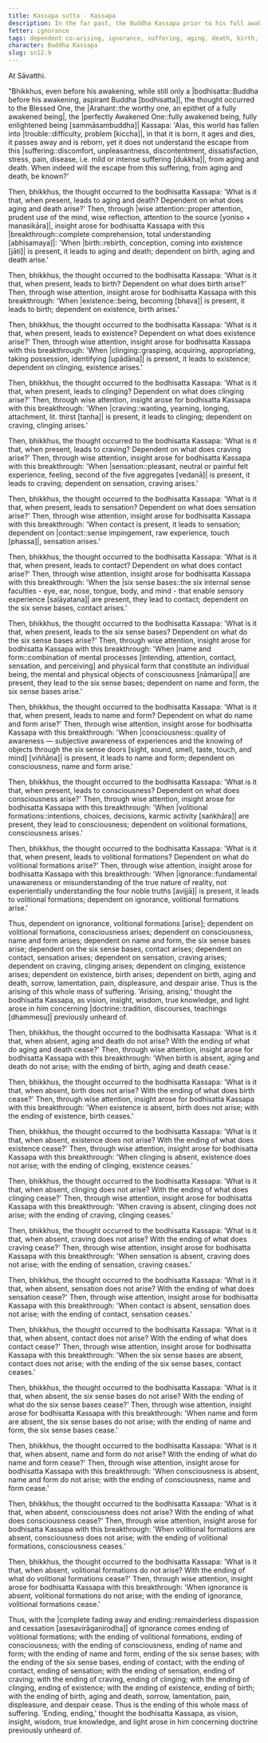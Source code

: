 ```yaml
---
title: Kassapa sutta - Kassapa
description: In the far past, the Buddha Kassapa prior to his full awakening reflects on how the world has fallen into trouble and discovers the escape from suffering through wise attention and insight into dependent co-arising.
fetter: ignorance
tags: dependent co-arising, ignorance, suffering, aging, death, birth, existence, clinging, craving, sensation, feeling, contact, six sense bases, name and form, consciousness, volitional formations, sn, sn12-21, sn12
character: Buddha Kassapa
slug: sn12.9
---
```


At Sāvatthi.

"Bhikkhus, even before his awakening, while still only a |bodhisatta::Buddha before his awakening, aspirant Buddha [bodhisatta]|, the thought occurred to the Blessed One, the |Arahant::the worthy one, an epithet of a fully awakened being|, the |perfectly Awakened One::fully awakened being, fully enlightened being [sammāsambuddha]| Kassapa: 'Alas, this world has fallen into |trouble::difficulty, problem [kiccha]|, in that it is born, it ages and dies, it passes away and is reborn, yet it does not understand the escape from this |suffering::discomfort, unpleasantness, discontentment, dissatisfaction, stress, pain, disease, i.e. mild or intense suffering [dukkha]|, from aging and death. When indeed will the escape from this suffering, from aging and death, be known?'

Then, bhikkhus, the thought occurred to the bodhisatta Kassapa: 'What is it that, when present, leads to aging and death? Dependent on what does aging and death arise?' Then, through |wise attention::proper attention, prudent use of the mind, wise reflection, attention to the source [yoniso + manasikāra]|, insight arose for bodhisatta Kassapa with this |breakthrough::complete comprehension, total understanding [abhisamaya]|: 'When |birth::rebirth, conception, coming into existence [jāti]| is present, it leads to aging and death; dependent on birth, aging and death arise.'

Then, bhikkhus, the thought occurred to the bodhisatta Kassapa: 'What is it that, when present, leads to birth? Dependent on what does birth arise?' Then, through wise attention, insight arose for bodhisatta Kassapa with this breakthrough: 'When |existence::being, becoming [bhava]| is present, it leads to birth; dependent on existence, birth arises.'

Then, bhikkhus, the thought occurred to the bodhisatta Kassapa: 'What is it that, when present, leads to existence? Dependent on what does existence arise?' Then, through wise attention, insight arose for bodhisatta Kassapa with this breakthrough: 'When |clinging::grasping, acquiring, appropriating, taking possession, identifying [upādāna]| is present, it leads to existence; dependent on clinging, existence arises.'

Then, bhikkhus, the thought occurred to the bodhisatta Kassapa: 'What is it that, when present, leads to clinging? Dependent on what does clinging arise?' Then, through wise attention, insight arose for bodhisatta Kassapa with this breakthrough: 'When |craving::wanting, yearning, longing, attachment, lit. thirst [taṇha]| is present, it leads to clinging; dependent on craving, clinging arises.'

Then, bhikkhus, the thought occurred to the bodhisatta Kassapa: 'What is it that, when present, leads to craving? Dependent on what does craving arise?' Then, through wise attention, insight arose for bodhisatta Kassapa with this breakthrough: 'When |sensation::pleasant, neutral or painful felt experience, feeling, second of the five aggregates [vedanā]| is present, it leads to craving; dependent on sensation, craving arises.'

Then, bhikkhus, the thought occurred to the bodhisatta Kassapa: 'What is it that, when present, leads to sensation? Dependent on what does sensation arise?' Then, through wise attention, insight arose for bodhisatta Kassapa with this breakthrough: 'When contact is present, it leads to sensation; dependent on |contact::sense impingement, raw experience, touch [phassa]|, sensation arises.'

Then, bhikkhus, the thought occurred to the bodhisatta Kassapa: 'What is it that, when present, leads to contact? Dependent on what does contact arise?' Then, through wise attention, insight arose for bodhisatta Kassapa with this breakthrough: 'When the |six sense bases::the six internal sense faculties - eye, ear, nose, tongue, body, and mind - that enable sensory experience [saḷāyatana]| are present, they lead to contact; dependent on the six sense bases, contact arises.'

Then, bhikkhus, the thought occurred to the bodhisatta Kassapa: 'What is it that, when present, leads to the six sense bases? Dependent on what do the six sense bases arise?' Then, through wise attention, insight arose for bodhisatta Kassapa with this breakthrough: 'When |name and form::combination of mental processes [intending, attention, contact, sensation, and perceiving] and physical form that constitute an individual being, the mental and physical objects of consciousness [nāmarūpa]| are present, they lead to the six sense bases; dependent on name and form, the six sense bases arise.'

Then, bhikkhus, the thought occurred to the bodhisatta Kassapa: 'What is it that, when present, leads to name and form? Dependent on what do name and form arise?' Then, through wise attention, insight arose for bodhisatta Kassapa with this breakthrough: 'When |consciousness::quality of awareness — subjective awareness of experiences and the knowing of objects through the six sense doors [sight, sound, smell, taste, touch, and mind] [viññāṇa]| is present, it leads to name and form; dependent on consciousness, name and form arise.'

Then, bhikkhus, the thought occurred to the bodhisatta Kassapa: 'What is it that, when present, leads to consciousness? Dependent on what does consciousness arise?' Then, through wise attention, insight arose for bodhisatta Kassapa with this breakthrough: 'When |volitional formations::intentions, choices, decisions, karmic activity [saṅkhāra]| are present, they lead to consciousness; dependent on volitional formations, consciousness arises.'

Then, bhikkhus, the thought occurred to the bodhisatta Kassapa: 'What is it that, when present, leads to volitional formations? Dependent on what do volitional formations arise?' Then, through wise attention, insight arose for bodhisatta Kassapa with this breakthrough: 'When |ignorance::fundamental unawareness or misunderstanding of the true nature of reality, not experientially understanding the four noble truths [avijjā]| is present, it leads to volitional formations; dependent on ignorance, volitional formations arise.'

Thus, dependent on ignorance, volitional formations [arise]; dependent on volitional formations, consciousness arises; dependent on consciousness, name and form arises; dependent on name and form, the six sense bases arise; dependent on the six sense bases, contact arises; dependent on contact, sensation arises; dependent on sensation, craving arises; dependent on craving, clinging arises; dependent on clinging, existence arises; dependent on existence, birth arises; dependent on birth, aging and death, sorrow, lamentation, pain, displeasure, and despair arise. Thus is the arising of this whole mass of suffering. 'Arising, arising,' thought the bodhisatta Kassapa, as vision, insight, wisdom, true knowledge, and light arose in him concerning |doctrine::tradition, discourses, teachings [dhammesu]| previously unheard of.

Then, bhikkhus, the thought occurred to the bodhisatta Kassapa: 'What is it that, when absent, aging and death do not arise? With the ending of what do aging and death cease?' Then, through wise attention, insight arose for bodhisatta Kassapa with this breakthrough: 'When birth is absent, aging and death do not arise; with the ending of birth, aging and death cease.'

Then, bhikkhus, the thought occurred to the bodhisatta Kassapa: 'What is it that, when absent, birth does not arise? With the ending of what does birth cease?' Then, through wise attention, insight arose for bodhisatta Kassapa with this breakthrough: 'When existence is absent, birth does not arise; with the ending of existence, birth ceases.'

Then, bhikkhus, the thought occurred to the bodhisatta Kassapa: 'What is it that, when absent, existence does not arise? With the ending of what does existence cease?' Then, through wise attention, insight arose for bodhisatta Kassapa with this breakthrough: 'When clinging is absent, existence does not arise; with the ending of clinging, existence ceases.'

Then, bhikkhus, the thought occurred to the bodhisatta Kassapa: 'What is it that, when absent, clinging does not arise? With the ending of what does clinging cease?' Then, through wise attention, insight arose for bodhisatta Kassapa with this breakthrough: 'When craving is absent, clinging does not arise; with the ending of craving, clinging ceases.'

Then, bhikkhus, the thought occurred to the bodhisatta Kassapa: 'What is it that, when absent, craving does not arise? With the ending of what does craving cease?' Then, through wise attention, insight arose for bodhisatta Kassapa with this breakthrough: 'When sensation is absent, craving does not arise; with the ending of sensation, craving ceases.'

Then, bhikkhus, the thought occurred to the bodhisatta Kassapa: 'What is it that, when absent, sensation does not arise? With the ending of what does sensation cease?' Then, through wise attention, insight arose for bodhisatta Kassapa with this breakthrough: 'When contact is absent, sensation does not arise; with the ending of contact, sensation ceases.'

Then, bhikkhus, the thought occurred to the bodhisatta Kassapa: 'What is it that, when absent, contact does not arise? With the ending of what does contact cease?' Then, through wise attention, insight arose for bodhisatta Kassapa with this breakthrough: 'When the six sense bases are absent, contact does not arise; with the ending of the six sense bases, contact ceases.'

Then, bhikkhus, the thought occurred to the bodhisatta Kassapa: 'What is it that, when absent, the six sense bases do not arise? With the ending of what do the six sense bases cease?' Then, through wise attention, insight arose for bodhisatta Kassapa with this breakthrough: 'When name and form are absent, the six sense bases do not arise; with the ending of name and form, the six sense bases cease.'

Then, bhikkhus, the thought occurred to the bodhisatta Kassapa: 'What is it that, when absent, name and form do not arise? With the ending of what do name and form cease?' Then, through wise attention, insight arose for bodhisatta Kassapa with this breakthrough: 'When consciousness is absent, name and form do not arise; with the ending of consciousness, name and form cease.'

Then, bhikkhus, the thought occurred to the bodhisatta Kassapa: 'What is it that, when absent, consciousness does not arise? With the ending of what does consciousness cease?' Then, through wise attention, insight arose for bodhisatta Kassapa with this breakthrough: 'When volitional formations are absent, consciousness does not arise; with the ending of volitional formations, consciousness ceases.'

Then, bhikkhus, the thought occurred to the bodhisatta Kassapa: 'What is it that, when absent, volitional formations do not arise? With the ending of what do volitional formations cease?' Then, through wise attention, insight arose for bodhisatta Kassapa with this breakthrough: 'When ignorance is absent, volitional formations do not arise; with the ending of ignorance, volitional formations cease.'

Thus, with the |complete fading away and ending::remainderless dispassion and cessation [asesavirāganirodha]| of ignorance comes ending of volitional formations; with the ending of volitional formations, ending of consciousness; with the ending of consciousness, ending of name and form; with the ending of name and form, ending of the six sense bases; with the ending of the six sense bases, ending of contact; with the ending of contact, ending of sensation; with the ending of sensation, ending of craving; with the ending of craving, ending of clinging; with the ending of clinging, ending of existence; with the ending of existence, ending of birth; with the ending of birth, aging and death, sorrow, lamentation, pain, displeasure, and despair cease. Thus is the ending of this whole mass of suffering. 'Ending, ending,' thought the bodhisatta Kassapa, as vision, insight, wisdom, true knowledge, and light arose in him concerning doctrine previously unheard of.